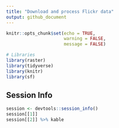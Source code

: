 ```yaml
---
title: "Download and process Flickr data"
output: github_document
---
```


```r
knitr::opts_chunk$set(echo = TRUE,
                      warning = FALSE,
                      message = FALSE)
```

```r
# Libraries
library(raster)
library(tidyverse)
library(knitr)
library(sf)
```

## Session Info

```r
session <- devtools::session_info()
session[[1]]
session[[2]] %>% kable
```